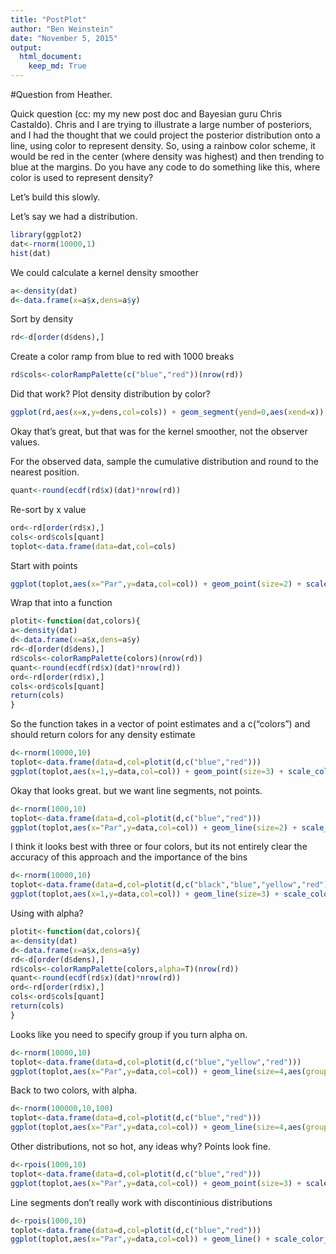 ```yaml
---
title: "PostPlot"
author: "Ben Weinstein"
date: "November 5, 2015"
output: 
  html_document:
    keep_md: True
---
```


#Question from Heather.

Quick question (cc: my my new post doc and Bayesian guru Chris Castaldo). Chris and I are trying to illustrate a large number of posteriors, and I had the thought that we could project the posterior distribution onto a line, using color to represent density. So, using a rainbow color scheme, it would be red in the center (where density was highest) and then trending to blue at the margins. Do you have any code to do something like this, where color is used to represent density?

Let's build this slowly.

Let's say we had a distribution.

```r
library(ggplot2)
dat<-rnorm(10000,1)
hist(dat)
```

We could calculate a kernel density smoother
```r
a<-density(dat)
d<-data.frame(x=a$x,dens=a$y)
```

Sort by density

```r
rd<-d[order(d$dens),]
```

Create a color ramp from blue to red with 1000 breaks
```r
rd$cols<-colorRampPalette(c("blue","red"))(nrow(rd))
```

Did that work? Plot density distribution by color?

```r
ggplot(rd,aes(x=x,y=dens,col=cols)) + geom_segment(yend=0,aes(xend=x)) + scale_color_identity() + theme_bw()
```

Okay that's great, but that was for the kernel smoother, not the observer values.

For the observed data, sample the cumulative distribution and round to the nearest position.

```r
quant<-round(ecdf(rd$x)(dat)*nrow(rd))
```

Re-sort by x value

```r
ord<-rd[order(rd$x),]
cols<-ord$cols[quant]
toplot<-data.frame(data=dat,col=cols)
```

Start with points
```r
ggplot(toplot,aes(x="Par",y=data,col=col)) + geom_point(size=2) + scale_color_identity()
```

Wrap that into a function

```r
plotit<-function(dat,colors){
a<-density(dat)
d<-data.frame(x=a$x,dens=a$y)
rd<-d[order(d$dens),]
rd$cols<-colorRampPalette(colors)(nrow(rd))
quant<-round(ecdf(rd$x)(dat)*nrow(rd))
ord<-rd[order(rd$x),]
cols<-ord$cols[quant]
return(cols)  
}
```

So the function takes in a vector of point estimates and a c("colors") and should return colors for any density estimate

```r
d<-rnorm(10000,10)
toplot<-data.frame(data=d,col=plotit(d,c("blue","red")))
ggplot(toplot,aes(x=1,y=data,col=col)) + geom_point(size=3) + scale_color_identity()
```

Okay that looks great. but we want line segments, not points.

```r
d<-rnorm(1000,10)
toplot<-data.frame(data=d,col=plotit(d,c("blue","red")))
ggplot(toplot,aes(x="Par",y=data,col=col)) + geom_line(size=2) + scale_color_identity()
```

I think it looks best with three or four colors, but its not entirely clear the accuracy of this approach and the importance of the bins
```r
d<-rnorm(10000,10)
toplot<-data.frame(data=d,col=plotit(d,c("black","blue","yellow","red")))
ggplot(toplot,aes(x=1,y=data,col=col)) + geom_line(size=3) + scale_color_identity() + theme_bw()
```

Using with alpha?
```r
plotit<-function(dat,colors){
a<-density(dat)
d<-data.frame(x=a$x,dens=a$y)
rd<-d[order(d$dens),]
rd$cols<-colorRampPalette(colors,alpha=T)(nrow(rd))
quant<-round(ecdf(rd$x)(dat)*nrow(rd))
ord<-rd[order(rd$x),]
cols<-ord$cols[quant]
return(cols)  
}
```
Looks like you need to specify group if you turn alpha on.
```r
d<-rnorm(10000,10)
toplot<-data.frame(data=d,col=plotit(d,c("blue","yellow","red")))
ggplot(toplot,aes(x="Par",y=data,col=col)) + geom_line(size=4,aes(group=1)) + scale_color_identity() + theme_bw()
```

Back to two colors, with alpha.
```r
d<-rnorm(100000,10,100)
toplot<-data.frame(data=d,col=plotit(d,c("blue","red")))
ggplot(toplot,aes(x="Par",y=data,col=col)) + geom_line(size=4,aes(group=1)) + scale_color_identity() + theme_bw()
```


Other distributions, not so hot, any ideas why?
Points look fine.
```r
d<-rpois(1000,10)
toplot<-data.frame(data=d,col=plotit(d,c("blue","red")))
ggplot(toplot,aes(x="Par",y=data,col=col)) + geom_point(size=3) + scale_color_identity()
```

Line segments don't really work with discontinious distributions
```r
d<-rpois(1000,10)
toplot<-data.frame(data=d,col=plotit(d,c("blue","red")))
ggplot(toplot,aes(x="Par",y=data,col=col)) + geom_line() + scale_color_identity()
```

